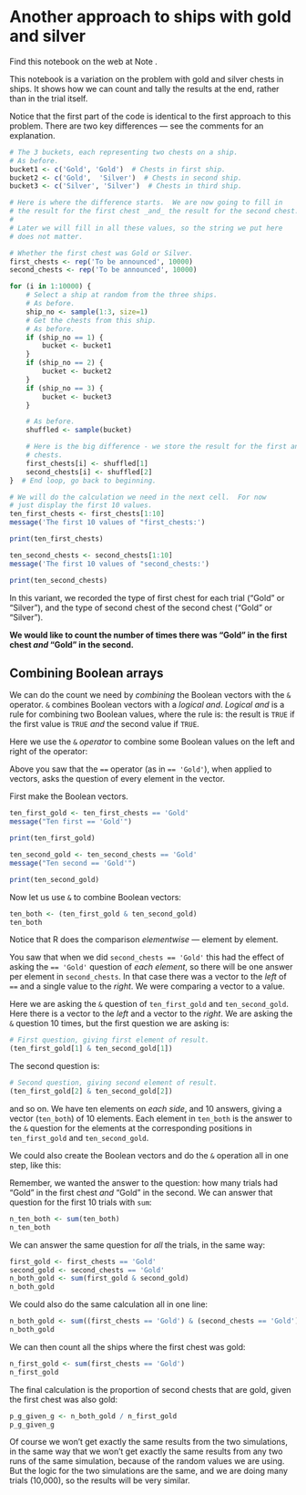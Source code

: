 # Another approach to ships with gold and silver


Find this notebook on the web at Note .

This notebook is a variation on the problem with gold and silver chests
in ships. It shows how we can count and tally the results at the end,
rather than in the trial itself.

Notice that the first part of the code is identical to the first
approach to this problem. There are two key differences — see the
comments for an explanation.

```r
# The 3 buckets, each representing two chests on a ship.
# As before.
bucket1 <- c('Gold', 'Gold')  # Chests in first ship.
bucket2 <- c('Gold',  'Silver')  # Chests in second ship.
bucket3 <- c('Silver', 'Silver')  # Chests in third ship.
```

```r
# Here is where the difference starts.  We are now going to fill in
# the result for the first chest _and_ the result for the second chest.
#
# Later we will fill in all these values, so the string we put here
# does not matter.

# Whether the first chest was Gold or Silver.
first_chests <- rep('To be announced', 10000)
second_chests <- rep('To be announced', 10000)

for (i in 1:10000) {
    # Select a ship at random from the three ships.
    # As before.
    ship_no <- sample(1:3, size=1)
    # Get the chests from this ship.
    # As before.
    if (ship_no == 1) {
        bucket <- bucket1
    }
    if (ship_no == 2) {
        bucket <- bucket2
    }
    if (ship_no == 3) {
        bucket <- bucket3
    }

    # As before.
    shuffled <- sample(bucket)

    # Here is the big difference - we store the result for the first and second
    # chests.
    first_chests[i] <- shuffled[1]
    second_chests[i] <- shuffled[2]
}  # End loop, go back to beginning.

# We will do the calculation we need in the next cell.  For now
# just display the first 10 values.
ten_first_chests <- first_chests[1:10]
message('The first 10 values of "first_chests:')
```

```r
print(ten_first_chests)
```

```r
ten_second_chests <- second_chests[1:10]
message('The first 10 values of "second_chests:')
```

```r
print(ten_second_chests)
```

In this variant, we recorded the type of first chest for each trial
(“Gold” or “Silver”), and the type of second chest of the second chest
(“Gold” or “Silver”).

**We would like to count the number of times there was “Gold” in the
first chest *and* “Gold” in the second.**

## Combining Boolean arrays

We can do the count we need by *combining* the Boolean vectors with the
`&` operator. `&` combines Boolean vectors with a *logical and*.
*Logical and* is a rule for combining two Boolean values, where the rule
is: the result is `TRUE` if the first value is `TRUE` *and* the second
value if `TRUE`.

Here we use the `&` *operator* to combine some Boolean values on the
left and right of the operator:

Above you saw that the `==` operator (as in `== 'Gold'`), when applied
to vectors, asks the question of every element in the vector.

First make the Boolean vectors.

```r
ten_first_gold <- ten_first_chests == 'Gold'
message("Ten first == 'Gold'")
```

```r
print(ten_first_gold)
```

```r
ten_second_gold <- ten_second_chests == 'Gold'
message("Ten second == 'Gold'")
```

```r
print(ten_second_gold)
```

Now let us use `&` to combine Boolean vectors:

```r
ten_both <- (ten_first_gold & ten_second_gold)
ten_both
```

Notice that R does the comparison *elementwise* — element by element.

You saw that when we did `second_chests == 'Gold'` this had the effect
of asking the `== 'Gold'` question of *each element*, so there will be
one answer per element in `second_chests`. In that case there was a
vector to the *left* of `==` and a single value to the *right*. We were
comparing a vector to a value.

Here we are asking the `&` question of `ten_first_gold` and
`ten_second_gold`. Here there is a vector to the *left* and a vector to
the *right*. We are asking the `&` question 10 times, but the first
question we are asking is:

```r
# First question, giving first element of result.
(ten_first_gold[1] & ten_second_gold[1])
```

The second question is:

```r
# Second question, giving second element of result.
(ten_first_gold[2] & ten_second_gold[2])
```

and so on. We have ten elements on *each side*, and 10 answers, giving a
vector (`ten_both`) of 10 elements. Each element in `ten_both` is the
answer to the `&` question for the elements at the corresponding
positions in `ten_first_gold` and `ten_second_gold`.

We could also create the Boolean vectors and do the `&` operation all in
one step, like this:



Remember, we wanted the answer to the question: how many trials had
“Gold” in the first chest *and* “Gold” in the second. We can answer that
question for the first 10 trials with `sum`:

```r
n_ten_both <- sum(ten_both)
n_ten_both
```

We can answer the same question for *all* the trials, in the same way:

```r
first_gold <- first_chests == 'Gold'
second_gold <- second_chests == 'Gold'
n_both_gold <- sum(first_gold & second_gold)
n_both_gold
```

We could also do the same calculation all in one line:

```r
n_both_gold <- sum((first_chests == 'Gold') & (second_chests == 'Gold'))
n_both_gold
```

We can then count all the ships where the first chest was gold:

```r
n_first_gold <- sum(first_chests == 'Gold')
n_first_gold
```

The final calculation is the proportion of second chests that are gold,
given the first chest was also gold:

```r
p_g_given_g <- n_both_gold / n_first_gold
p_g_given_g
```

Of course we won’t get exactly the same results from the two
simulations, in the same way that we won’t get exactly the same results
from any two runs of the same simulation, because of the random values
we are using. But the logic for the two simulations are the same, and we
are doing many trials (10,000), so the results will be very similar.
